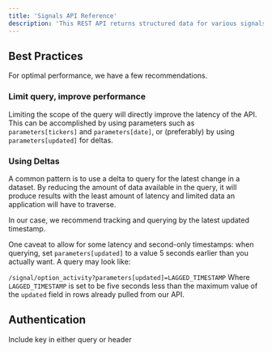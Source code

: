 ```yaml
---
title: 'Signals API Reference'
description: 'This REST API returns structured data for various signals such as unusual options activity.'
---
```


## Best Practices

For optimal performance, we have a few recommendations.

### Limit query, improve performance

Limiting the scope of the query will directly improve the latency of the API. This can be accomplished by using parameters such as `parameters[tickers]` and `parameters[date]`, or (preferably) by using `parameters[updated]` for deltas.

### Using Deltas

A common pattern is to use a delta to query for the latest change in a dataset. By reducing the amount of data available in the query, it will produce results with the least amount of latency and limited data an application will have to traverse.

In our case, we recommend tracking and querying by the latest updated timestamp.

One caveat to allow for some latency and second-only timestamps: when querying, set `parameters[updated]` to a value 5 seconds earlier than you actually want. A query may look like:

`/signal/option_activity?parameters[updated]=LAGGED_TIMESTAMP` Where `LAGGED_TIMESTAMP` is set to be five seconds less than the maximum value of the `updated` field in rows already pulled from our API.

## Authentication

<ParamField query="token" type="apiKey">
  Include key in either query or header
</ParamField>
